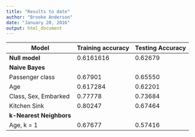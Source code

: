 ```yaml
---
title: "Results to date"
author: "Brooke Anderson"
date: "January 20, 2016"
output: html_document
---
```


Model     | Training accuracy | Testing Accuracy
----------|-------------------|-----------------
**Null model** | 0.6161616 | 0.62679
**Naive Bayes** |   |    
Passenger class | 0.67901 | 0.65550
Age | 0.617284 | 0.62201
Class, Sex, Embarked | 0.77778 | 0.73684
Kitchen Sink | 0.80247 | 0.67464
**k-Nearest Neighbors** | | 
Age, k = 1 | 0.67677 | 0.57416 